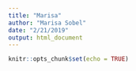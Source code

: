 ```yaml
---
title: "Marisa"
author: "Marisa Sobel"
date: "2/21/2019"
output: html_document
---
```


```r
knitr::opts_chunk$set(echo = TRUE)
```



